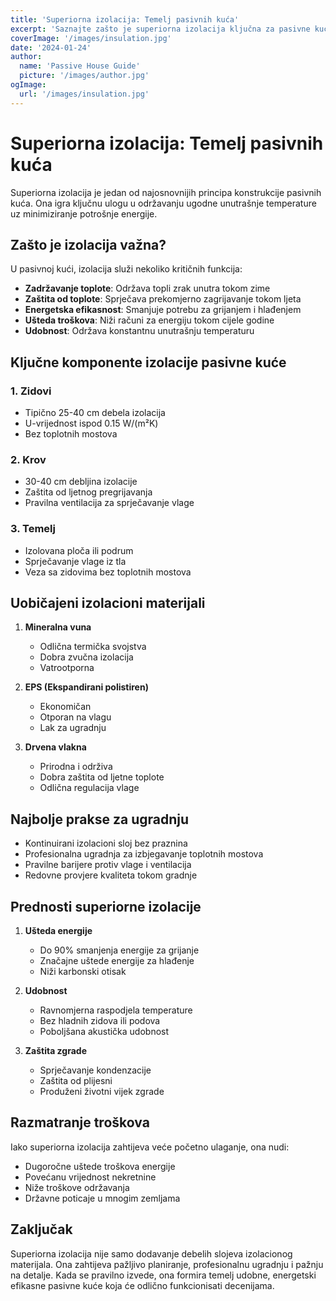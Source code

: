 ```yaml
---
title: 'Superiorna izolacija: Temelj pasivnih kuća'
excerpt: 'Saznajte zašto je superiorna izolacija ključna za pasivne kuće i kako doprinosi energetskoj efikasnosti.'
coverImage: '/images/insulation.jpg'
date: '2024-01-24'
author:
  name: 'Passive House Guide'
  picture: '/images/author.jpg'
ogImage:
  url: '/images/insulation.jpg'
---
```


# Superiorna izolacija: Temelj pasivnih kuća

Superiorna izolacija je jedan od najosnovnijih principa konstrukcije pasivnih kuća. Ona igra ključnu ulogu u održavanju ugodne unutrašnje temperature uz minimiziranje potrošnje energije.

## Zašto je izolacija važna?

U pasivnoj kući, izolacija služi nekoliko kritičnih funkcija:

- **Zadržavanje toplote**: Održava topli zrak unutra tokom zime
- **Zaštita od toplote**: Sprječava prekomjerno zagrijavanje tokom ljeta
- **Energetska efikasnost**: Smanjuje potrebu za grijanjem i hlađenjem
- **Ušteda troškova**: Niži računi za energiju tokom cijele godine
- **Udobnost**: Održava konstantnu unutrašnju temperaturu

## Ključne komponente izolacije pasivne kuće

### 1. Zidovi
- Tipično 25-40 cm debela izolacija
- U-vrijednost ispod 0.15 W/(m²K)
- Bez toplotnih mostova

### 2. Krov
- 30-40 cm debljina izolacije
- Zaštita od ljetnog pregrijavanja
- Pravilna ventilacija za sprječavanje vlage

### 3. Temelj
- Izolovana ploča ili podrum
- Sprječavanje vlage iz tla
- Veza sa zidovima bez toplotnih mostova

## Uobičajeni izolacioni materijali

1. **Mineralna vuna**
   - Odlična termička svojstva
   - Dobra zvučna izolacija
   - Vatrootporna

2. **EPS (Ekspandirani polistiren)**
   - Ekonomičan
   - Otporan na vlagu
   - Lak za ugradnju

3. **Drvena vlakna**
   - Prirodna i održiva
   - Dobra zaštita od ljetne toplote
   - Odlična regulacija vlage

## Najbolje prakse za ugradnju

- Kontinuirani izolacioni sloj bez praznina
- Profesionalna ugradnja za izbjegavanje toplotnih mostova
- Pravilne barijere protiv vlage i ventilacija
- Redovne provjere kvaliteta tokom gradnje

## Prednosti superiorne izolacije

1. **Ušteda energije**
   - Do 90% smanjenja energije za grijanje
   - Značajne uštede energije za hlađenje
   - Niži karbonski otisak

2. **Udobnost**
   - Ravnomjerna raspodjela temperature
   - Bez hladnih zidova ili podova
   - Poboljšana akustička udobnost

3. **Zaštita zgrade**
   - Sprječavanje kondenzacije
   - Zaštita od plijesni
   - Produženi životni vijek zgrade

## Razmatranje troškova

Iako superiorna izolacija zahtijeva veće početno ulaganje, ona nudi:
- Dugoročne uštede troškova energije
- Povećanu vrijednost nekretnine
- Niže troškove održavanja
- Državne poticaje u mnogim zemljama

## Zaključak

Superiorna izolacija nije samo dodavanje debelih slojeva izolacionog materijala. Ona zahtijeva pažljivo planiranje, profesionalnu ugradnju i pažnju na detalje. Kada se pravilno izvede, ona formira temelj udobne, energetski efikasne pasivne kuće koja će odlično funkcionisati decenijama.
